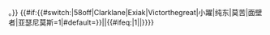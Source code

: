 <noinclude>{{Deprecated template}}</noinclude>{{Userbox
  |border-c = #90EE90
  |border-s = 1
  |id-c     = #90EE90
  |id-s     = 12
  |id-fc    = #005633
  |info-c   = #99FF4D
  |info-s   = 10
  |info-fc  = #16982B
  |id       = [[File:Presa de decissions.png|40px]]
  |info     = 這個用戶{{#ifeq:{{{longtime|}}}|1|已經尋求[[Wikipedia:導師計劃|導師]]指導一段長時間，導師曾發出信息唯未獲回應|現正尋求[[Wikipedia:導師計劃|導師]]指導}}。}}
<includeonly>{{#if:{{#switch:{{PAGENAME}}|58off|Clarklane|Exiak|Victorthegreat|小躍|纯东|莫苦|面壁者|亚瑟尼莫斯=1|#default={{{nocat|}}}}}||{{#ifeq:{{{longtime|}}}|1|[[Category:長期未有回應而又在尋求導師的新手|{{PAGENAME}}]]|[[Category:正在尋求導師的新手|{{PAGENAME}}]]}}}}</includeonly>